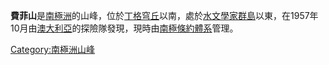 {{coord|67|22|S|49|12|E|source:GNIS|display=title}}

'''費菲山'''是[[南極洲|南極洲]]的山峰，位於[[丁格穹丘|丁格穹丘]]以南，處於[[水文學家群島|水文學家群島]]以東，在1957年10月由[[澳大利亞|澳大利亞]]的探險隊發現，現時由[[南極條約體系|南極條約體系]]管理。

{{Antarctica-geo-stub}}
[[Category:南極洲山峰|Category:南極洲山峰]]